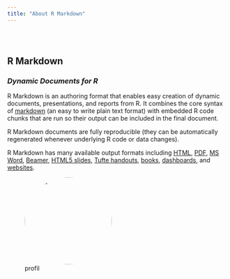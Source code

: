 ```yaml
---
title: "About R Markdown"
---
```


<style type="text/css">
.title {
  display: none;
}

img[alt=profil] { width: 200px; border-radius:150px;}

#getting-started img {
  margin-right: 10px;
}

</style>

<div class="row" style="padding-top: 30px;">
<div class="col-sm-6">

# **R Markdown**

### *Dynamic Documents for R* {style="padding-top: 0px;"}

R Markdown is an authoring format that enables easy creation of dynamic documents, presentations, and reports from R. It combines the core syntax of [markdown](https://daringfireball.net/projects/markdown/) (an easy to write plain text format) with embedded R code chunks that are run so their output can be included in the final document. 

R Markdown documents are fully reproducible (they can be automatically regenerated whenever underlying R code or data changes).

R Markdown has many available output formats including [HTML](http://rmarkdown.rstudio.com/html_document_format.html), [PDF](http://rmarkdown.rstudio.com/pdf_document_format.html), [MS Word](http://rmarkdown.rstudio.com/word_document_format.html), [Beamer](http://rmarkdown.rstudio.com/beamer_presentation_format.html), [HTML5 slides](http://rmarkdown.rstudio.com/ioslides_presentation_format.html), [Tufte handouts](http://rmarkdown.rstudio.com/tufte_handout_format.html), [books](https://bookdown.org), [dashboards](http://rmarkdown.rstudio.com/flexdashboard/), and [websites](http://rmarkdown.rstudio.com/rmarkdown_websites.html).

</div>
<div class="col-sm-6">

![profil](images/profil.jpg)

